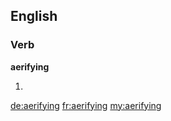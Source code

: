 ==English==

===Verb===
'''aerifying'''

# {{present participle of|aerify}}

[[de:aerifying]]
[[fr:aerifying]]
[[my:aerifying]]